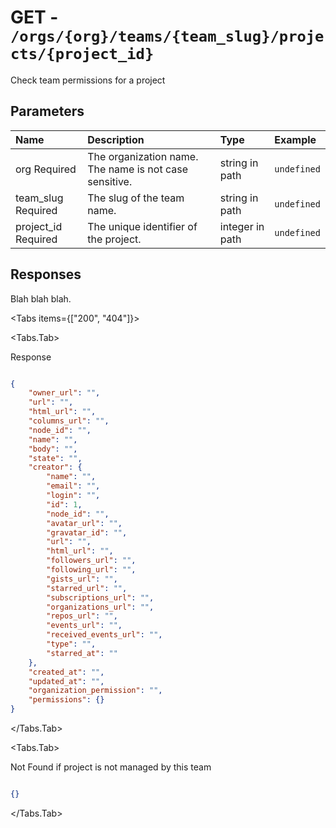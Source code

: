 
# GET - `/orgs/{org}/teams/{team_slug}/projects/{project_id}`

Check team permissions for a project

## Parameters

| Name | Description | Type | Example |
| :---- | :---- | :---- | :---- |
| org <span class="bg-blue-100 text-blue-800 text-xs font-medium me-2 px-2.5 py-0.5 rounded dark:bg-blue-900 dark:text-blue-300">Required</span> | The organization name. The name is not case sensitive. | string in path | `undefined` |
| team_slug <span class="bg-blue-100 text-blue-800 text-xs font-medium me-2 px-2.5 py-0.5 rounded dark:bg-blue-900 dark:text-blue-300">Required</span> | The slug of the team name. | string in path | `undefined` |
| project_id <span class="bg-blue-100 text-blue-800 text-xs font-medium me-2 px-2.5 py-0.5 rounded dark:bg-blue-900 dark:text-blue-300">Required</span> | The unique identifier of the project. | integer in path | `undefined` |

## Responses

Blah blah blah.

<Tabs items={["200", "404"]}>

<Tabs.Tab>

Response

```json

{
    "owner_url": "",
    "url": "",
    "html_url": "",
    "columns_url": "",
    "node_id": "",
    "name": "",
    "body": "",
    "state": "",
    "creator": {
        "name": "",
        "email": "",
        "login": "",
        "id": 1,
        "node_id": "",
        "avatar_url": "",
        "gravatar_id": "",
        "url": "",
        "html_url": "",
        "followers_url": "",
        "following_url": "",
        "gists_url": "",
        "starred_url": "",
        "subscriptions_url": "",
        "organizations_url": "",
        "repos_url": "",
        "events_url": "",
        "received_events_url": "",
        "type": "",
        "starred_at": ""
    },
    "created_at": "",
    "updated_at": "",
    "organization_permission": "",
    "permissions": {}
}

```

</Tabs.Tab>

<Tabs.Tab>

Not Found if project is not managed by this team

```json

{}

```

</Tabs.Tab>

</Tabs>